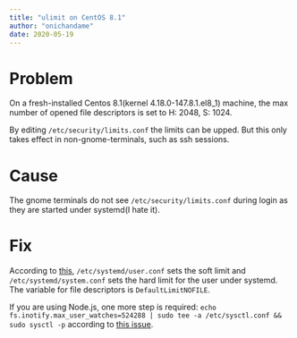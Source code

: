 ```yaml
---
title: "ulimit on CentOS 8.1"
author: "onichandame"
date: 2020-05-19
---
```


# Problem

On a fresh-installed Centos 8.1(kernel 4.18.0-147.8.1.el8_1) machine, the max number of opened file descriptors is set to H: 2048, S: 1024.

By editing `/etc/security/limits.conf` the limits can be upped. But this only takes effect in non-gnome-terminals, such as ssh sessions.

# Cause

The gnome terminals do not see `/etc/security/limits.conf` during login as they are started under systemd(I hate it).

# Fix

According to [this](https://www.linuxquestions.org/questions/linux-server-73/increasing-ulimit-open-files-not-applied-in-rhel-8-1-a-4175672919/), `/etc/systemd/user.conf` sets the soft limit and `/etc/systemd/system.conf` sets the hard limit for the user under systemd. The variable for file descriptors is `DefaultLimitNOFILE`.

If you are using Node.js, one more step is required: `echo fs.inotify.max_user_watches=524288 | sudo tee -a /etc/sysctl.conf && sudo sysctl -p` according to [this issue](https://github.com/gatsbyjs/gatsby/issues/11406).
